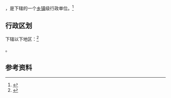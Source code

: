 {{中国乡级行政区|32/02/13/013/000}}

'''{{PAGENAMEBASE}}'''，是{{PRC admin/fullname|32/02/13/013/000|3}}下辖的一个[[乡镇|乡镇]]级行政单位。<ref>{{PRC admin/ref sgc|{{PRC admin/parent|32/02/13/013/000}}}}</ref>

== 行政区划 ==

{{PAGENAMEBASE}}下辖以下地区：<ref>{{PRC admin/ref sgc|32/02/13/013/000}}</ref>

{{PRC admin/children|32/02/13/013/000}}。

== 参考资料 ==

{{reflist}}

{{行政区划小作品}}
{{无锡行政区划}}{{PRC admin/navcat|32/02/13/013/000}}